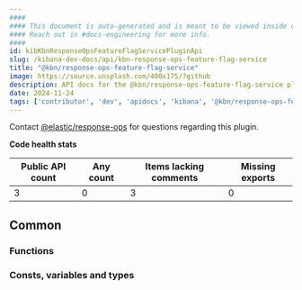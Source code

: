 ```yaml
---
####
#### This document is auto-generated and is meant to be viewed inside our experimental, new docs system.
#### Reach out in #docs-engineering for more info.
####
id: kibKbnResponseOpsFeatureFlagServicePluginApi
slug: /kibana-dev-docs/api/kbn-response-ops-feature-flag-service
title: "@kbn/response-ops-feature-flag-service"
image: https://source.unsplash.com/400x175/?github
description: API docs for the @kbn/response-ops-feature-flag-service plugin
date: 2024-11-24
tags: ['contributor', 'dev', 'apidocs', 'kibana', '@kbn/response-ops-feature-flag-service']
---
```




Contact [@elastic/response-ops](https://github.com/orgs/elastic/teams/response-ops) for questions regarding this plugin.

**Code health stats**

| Public API count  | Any count | Items lacking comments | Missing exports |
|-------------------|-----------|------------------------|-----------------|
| 3 | 0 | 3 | 0 |

## Common

### Functions
<DocDefinitionList data={kbnResponseOpsFeatureFlagServiceObj.common.functions}/>

### Consts, variables and types
<DocDefinitionList data={kbnResponseOpsFeatureFlagServiceObj.common.misc}/>

